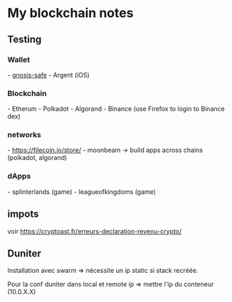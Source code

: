 = My blockchain notes =

== Testing ==

=== Wallet ===

- [[https://gnosis-safe.io/|gnosis-safe]]
- Argent (iOS)

=== Blockchain ===

- Etherum
- Polkadot
- Algorand
- Binance (use Firefox to login to Binance dex)

=== networks ===

- https://filecoin.io/store/
- moonbeam -> build apps across chains (polkadot, algorand)

=== dApps ===

- splinterlands (game)
- leagueofkingdoms (game)

== impots ==

voir https://cryptoast.fr/erreurs-declaration-revenu-crypto/

== Duniter ==

Installation avec swarm => nécessite un ip static si stack recréée.

Pour la conf duniter dans local et remote ip => mettre l'ip du conteneur (10.0.X.X)
